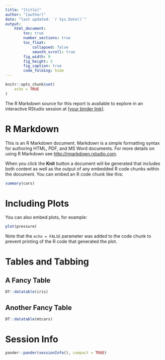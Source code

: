 ```yaml
---
title: "[title]"
author: "[author]"
date: "last updated: `r Sys.Date()`"
output: 
    html_document:
        toc: true
        number_sections: true
        toc_float:
            collapsed: false
            smooth_scroll: true
        fig_width: 9
        fig_height: 5
        fig_caption: true
        code_folding: hide
---
```


```r
knitr::opts_chunk$set(
    echo = TRUE
)
```

The R Markdown source for this report is available to explore in an interactive 
RStudio session at [[your binder link]](https://mybinder.org/).


# R Markdown

This is an R Markdown document. Markdown is a simple formatting syntax for authoring HTML, PDF, and MS Word documents. For more details on using R Markdown see <http://rmarkdown.rstudio.com>.

When you click the **Knit** button a document will be generated that includes both content as well as the output of any embedded R code chunks within the document. You can embed an R code chunk like this:

```r
summary(cars)
```

# Including Plots

You can also embed plots, for example:

```r
plot(pressure)
```

Note that the `echo = FALSE` parameter was added to the code chunk to prevent printing of the R code that generated the plot.

# Tables and Tabbing {.tabset}

## A Fancy Table

```r
DT::datatable(iris)
```

## Another Fancy Table

```r
DT::datatable(mtcars)
```



# Session Info

```r
pander::pander(sessionInfo(), compact = TRUE)
```